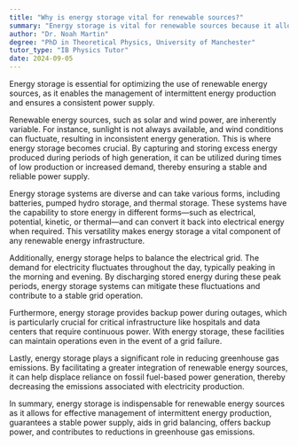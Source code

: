 ```yaml
---
title: "Why is energy storage vital for renewable sources?"
summary: "Energy storage is vital for renewable sources because it allows for the management of intermittent energy production and ensures a stable power supply."
author: "Dr. Noah Martin"
degree: "PhD in Theoretical Physics, University of Manchester"
tutor_type: "IB Physics Tutor"
date: 2024-09-05
---
```


Energy storage is essential for optimizing the use of renewable energy sources, as it enables the management of intermittent energy production and ensures a consistent power supply.

Renewable energy sources, such as solar and wind power, are inherently variable. For instance, sunlight is not always available, and wind conditions can fluctuate, resulting in inconsistent energy generation. This is where energy storage becomes crucial. By capturing and storing excess energy produced during periods of high generation, it can be utilized during times of low production or increased demand, thereby ensuring a stable and reliable power supply.

Energy storage systems are diverse and can take various forms, including batteries, pumped hydro storage, and thermal storage. These systems have the capability to store energy in different forms—such as electrical, potential, kinetic, or thermal—and can convert it back into electrical energy when required. This versatility makes energy storage a vital component of any renewable energy infrastructure.

Additionally, energy storage helps to balance the electrical grid. The demand for electricity fluctuates throughout the day, typically peaking in the morning and evening. By discharging stored energy during these peak periods, energy storage systems can mitigate these fluctuations and contribute to a stable grid operation.

Furthermore, energy storage provides backup power during outages, which is particularly crucial for critical infrastructure like hospitals and data centers that require continuous power. With energy storage, these facilities can maintain operations even in the event of a grid failure.

Lastly, energy storage plays a significant role in reducing greenhouse gas emissions. By facilitating a greater integration of renewable energy sources, it can help displace reliance on fossil fuel-based power generation, thereby decreasing the emissions associated with electricity production.

In summary, energy storage is indispensable for renewable energy sources as it allows for effective management of intermittent energy production, guarantees a stable power supply, aids in grid balancing, offers backup power, and contributes to reductions in greenhouse gas emissions.
    